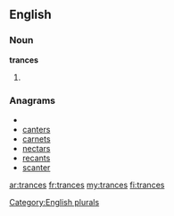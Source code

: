 ==English==

===Noun===
'''trances'''

# {{plural of|[[trance]]}}

===Anagrams===
* {{alphagram|acenrst}}
* [[canters#English|canters]]
* [[carnets#English|carnets]]
* [[nectars#English|nectars]]
* [[recants#English|recants]]
* [[scanter#English|scanter]]

[[Category:English plurals]]

[[ar:trances]]
[[fr:trances]]
[[my:trances]]
[[fi:trances]]